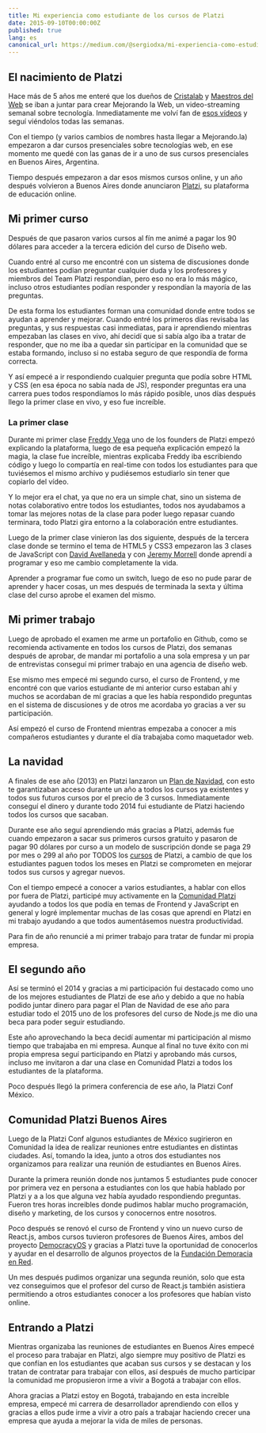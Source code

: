 ```yaml
---
title: Mi experiencia como estudiante de los cursos de Platzi
date: 2015-09-10T00:00:00Z
published: true
lang: es
canonical_url: https://medium.com/@sergiodxa/mi-experiencia-como-estudiante-de-los-cursos-de-platzi-d7e54368bdff
---
```


## El nacimiento de Platzi

Hace más de 5 años me enteré que los dueños de
[Cristalab](https://www.cristalab.com/) y
[Maestros del Web](https://www.maestrosdelweb.com/) se iban a juntar para crear
Mejorando la Web, un video-streaming semanal sobre tecnología. Inmediatamente me
volví fan de
[esos vídeos](https://www.youtube.com/channel/UC55-mxUj5Nj3niXFReG44OQ) y seguí
viéndolos todas las semanas.

Con el tiempo (y varios cambios de nombres hasta llegar a Mejorando.la)
empezaron a dar cursos presenciales sobre tecnologías web, en ese momento me
quedé con las ganas de ir a uno de sus cursos presenciales en Buenos Aires,
Argentina.

Tiempo después empezaron a dar esos mismos cursos online, y un año después
volvieron a Buenos Aires donde anunciaron [Platzi](https://platzi.com/), su
plataforma de educación online.

<!-- <Video
  youtube="zwhE7U1JUEI"
  caption="Presentación de Platzi en Mejorando.la Conferencia Argentina"
/> -->

## Mi primer curso

Después de que pasaron varios cursos al fín me animé a pagar los 90 dólares para
acceder a la tercera edición del curso de Diseño web.

Cuando entré al curso me encontré con un sistema de discusiones donde los
estudiantes podían preguntar cualquier duda y los profesores y miembros del Team
Platzi respondían, pero eso no era lo más mágico, incluso otros estudiantes
podían responder y respondían la mayoría de las preguntas.

De esta forma los estudiantes forman una comunidad donde entre todos se ayudan a
aprender y mejorar. Cuando entré los primeros días revisaba las preguntas, y sus
respuestas casi inmediatas, para ir aprendiendo mientras empezaban las clases en
vivo, ahí decidí que si sabía algo iba a tratar de responder, que no me iba a
quedar sin participar en la comunidad que se estaba formando, incluso si no
estaba seguro de que respondía de forma correcta.

Y así empecé a ir respondiendo cualquier pregunta que podía sobre HTML y CSS (en
esa época no sabía nada de JS), responder preguntas era una carrera pues todos
respondíamos lo más rápido posible, unos días después llego la primer clase en
vivo, y eso fue increíble.

### La primer clase

Durante mi primer clase [Freddy Vega](https://twitter.com/freddier) uno de los
founders de Platzi empezó explicando la plataforma, luego de esa pequeña
explicación empezó la magia, la clase fue increíble, mientras explicaba Freddy
iba escribiendo código y luego lo compartía en real-time con todos los
estudiantes para que tuviésemos el mismo archivo y pudiésemos estudiarlo sin
tener que copiarlo del vídeo.

Y lo mejor era el chat, ya que no era un simple chat, sino un sistema de notas
colaborativo entre todos los estudiantes, todos nos ayudabamos a tomar las
mejores notas de la clase para poder luego repasar cuando terminara, todo Platzi
gira entorno a la colaboración entre estudiantes.

Luego de la primer clase vinieron las dos siguiente, después de la tercera clase
donde se termino el tema de HTML5 y CSS3 empezaron las 3 clases de JavaScript
con [David Avellaneda](https://twitter.com/davsket) y con
[Jeremy Morrell](https://twitter.com/JeremyMorrell) donde aprendí a programar y
eso me cambio completamente la vida.

Aprender a programar fue como un switch, luego de eso no pude parar de aprender
y hacer cosas, un mes después de terminada la sexta y última clase del curso
aprobe el examen del mismo.

## Mi primer trabajo

Luego de aprobado el examen me arme un portafolio en Github, como se recomienda
activamente en todos los cursos de Platzi, dos semanas después de aprobar, de
mandar mi portafolio a una sola empresa y un par de entrevistas conseguí mi
primer trabajo en una agencia de diseño web.

Ese mismo mes empecé mi segundo curso, el curso de Frontend, y me encontré con
que varios estudiante de mi anterior curso estaban ahí y muchos se acordaban de
mí gracias a que les había respondido preguntas en el sistema de discusiones y
de otros me acordaba yo gracias a ver su participación.

Así empezó el curso de Frontend mientras empezaba a conocer a mis compañeros
estudiantes y durante el día trabajaba como maquetador web.

## La navidad

<!-- <Video youtube="s23b6j7orXo" caption="Mejorando.la Navidad 2014" /> -->

A finales de ese año (2013) en Platzi lanzaron un
[Plan de Navidad](https://platzi.com/navidad/), con esto te garantizaban acceso
durante un año a todos los cursos ya existentes y todos sus futuros cursos por
el precio de 3 cursos. Inmediatamente conseguí el dinero y durante todo 2014 fui
estudiante de Platzi haciendo todos los cursos que sacaban.

Durante ese año seguí aprendiendo más gracias a Platzi, además fue cuando
empezaron a sacar sus primeros cursos gratuito y pasaron de pagar 90 dólares por
curso a un modelo de suscripción donde se paga 29 por mes o 299 al año por TODOS
los [cursos](https://platzi.com/cursos/) de Platzi, a cambio de que los
estudiantes paguen todos los meses en Platzi se comprometen en mejorar todos sus
cursos y agregar nuevos.

Con el tiempo empecé a conocer a varios estudiantes, a hablar con ellos por
fuera de Platzi, participé muy activamente en la
[Comunidad Platzi](https://platzi.com/cursos/comunidad-platzi/) ayudando a todos
los que podía en temas de Frontend y JavaScript en general y logré implementar
muchas de las cosas que aprendí en Platzi en mi trabajo ayudando a que todos
aumentásemos nuestra productividad.

Para fin de año renuncié a mi primer trabajo para tratar de fundar mi propia
empresa.

## El segundo año

Así se terminó el 2014 y gracias a mi participación fui destacado como uno de
los mejores estudiantes de Platzi de ese año y debido a que no había podido
juntar dinero para pagar el Plan de Navidad de ese año para estudiar todo el
2015 uno de los profesores del curso de Node.js me dio una beca para poder
seguir estudiando.

Este año aprovechando la beca decidí aumentar mi participación al mismo tiempo
que trabajaba en mi empresa. Aunque al final no tuve éxito con mi propia empresa
seguí participando en Platzi y aprobando más cursos, incluso me invitaron a dar
una clase en Comunidad Platzi a todos los estudiantes de la plataforma.

Poco después llegó la primera conferencia de ese año, la Platzi Conf México.

<!-- <Video youtube="k14uVEpkjbU" /> -->

## Comunidad Platzi Buenos Aires

Luego de la Platzi Conf algunos estudiantes de México sugirieron en Comunidad la
idea de realizar reuniones entre estudiantes en distintas ciudades. Así, tomando
la idea, junto a otros dos estudiantes nos organizamos para realizar una reunión
de estudiantes en Buenos Aires.

Durante la primera reunión donde nos juntamos 5 estudiantes pude conocer por
primera vez en persona a estudiantes con los que había hablado por Platzi y a a
los que alguna vez había ayudado respondiendo preguntas. Fueron tres horas
increibles donde pudimos hablar mucho programación, diseño y marketing, de los
cursos y conocernos entre nosotros.

Poco después se renovó el curso de Frontend y vino un nuevo curso de React.js,
ambos cursos tuvieron profesores de Buenos Aires, ambos del proyecto
[DemocracyOS](https://democracyos.org/) y gracias a Platzi tuve la oportunidad
de conocerlos y ayudar en el desarrollo de algunos proyectos de la
[Fundación Demoracia en Red](https://democraciaenred.org/).

Un mes después pudimos organizar una segunda reunión, solo que esta vez
conseguimos que el profesor del curso de React.js también asistiera permitiendo
a otros estudiantes conocer a los profesores que habían visto online.

## Entrando a Platzi

Mientras organizaba las reuniones de estudiantes en Buenos Aires empecé el
proceso para trabajar en Platzi, algo siempre muy positivo de Platzi es que
confían en los estudiantes que acaban sus cursos y se destacan y los tratan de
contratar para trabajar con ellos, así después de mucho participar la comunidad
me propusieron irme a vivir a Bogotá a trabajar con ellos.

Ahora gracias a Platzi estoy en Bogotá, trabajando en esta increíble empresa,
empecé mi carrera de desarrollador aprendiendo con ellos y gracias a ellos pude
irme a vivir a otro país a trabajar haciendo crecer una empresa que ayuda a
mejorar la vida de miles de personas.
